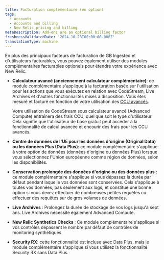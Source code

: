 ```yaml
---
title: Facturation complémentaire (en option)
tags:
  - Accounts
  - Accounts and billing
  - New Relic pricing and billing
metaDescription: Add-ons are an optional billing factor
freshnessValidatedDate: '2024-10-23T00:00:00.000Z'
translationType: machine
---
```


En plus des principaux facteurs de facturation de GB Ingested et d&apos;utilisateurs facturables, vous pouvez également utiliser des modules complémentaires facturables optionels pour étendre votre expérience avec New Relic.

* **Calculateur avancé (anciennement calculateur complémentaire)**: ce module complémentaire s&apos;applique à la facturation basée sur l&apos;utilisation pour les actions que vous exécutez en relation avec CodeStream, Live Archives et d&apos;autres fonctionnalités mises à disposition. Vous êtes mesuré et facturé en fonction de votre utilisation des [CCU avancés](/docs/licenses/license-information/product-definitions/new-relic-one-pricing-definitions/#compute-capacity-unit).

  <Callout variant="tip">
    Votre utilisation de CodeStream sous calculateur avancé (Advanced Compute) entraînera des frais CCU, quel que soit le type d&apos;utilisateur. Cela signifie que l&apos;utilisateur de base gratuit peut accéder à la fonctionnalité de calcul avancée et encourir des frais pour les CCU avancés.
  </Callout>

* **Centre de données de l&apos;UE pour les données d&apos;origine (Original Data) ou les données Plus (Data Plus)**: ce module complémentaire s&apos;applique à votre option de données (données d&apos;origine ou données Plus) lorsque vous sélectionnez l&apos;Union européenne comme région de données, selon les disponibilités.

* **Conservation prolongée des données d&apos;origine ou des données plus** : ce module complémentaire s&apos;applique si vous dépassez la durée par défaut pendant laquelle vos données sont conservées. Cela s&apos;applique à toutes vos données, pas seulement aux logs, et constitue une bonne option si vous devez effectuer de nombreuses petites requêtes ou effectuer des requêtes sur de gros volumes de données.

* **Live Archives** : Prolongez la durée de stockage de vos logs jusqu&apos;à sept ans. Live Archives nécessite également Advanced Compute.

* **New Relic Synthetics Checks** : Ce module complémentaire s&apos;applique si vos contrôles dépassent le nombre par défaut de contrôles de monitoring synthétiques.

* **Security RX**: cette fonctionnalité est incluse avec Data Plus, mais le module complémentaire s&apos;applique si vous utilisez la fonctionnalité Security RX sans Data Plus.